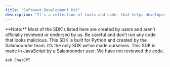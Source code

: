 ```yaml
---
title: "Software Development Kit"
description: "It's a collection of tools and code, that helps developers build software for Salamoonder."
---
```


<Note>
  **Note:** Most of the SDK's listed here are created by users and aren’t officially reviewed or endorsed by us. Be careful and don’t run any code that looks malicious.
</Note>

<CardGroup cols={2}>
  <Card title="salamoonder-py" icon="sparkles" href="https://github.com/Salamoonder-LLC/salamoonder-py">
    This SDK is built for Python and created by the Salamoonder team. It’s the only SDK we’ve made ourselves.
  </Card>
  <Card title="kappador/salamoonder" icon="face-smile-halo" href="https://github.com/Kappador/salamoonder">
    This SDK is made in JavaScript by a Salamoonder user. We have not reviewed the code.

    Ask ChatGPT
  </Card>
</CardGroup>